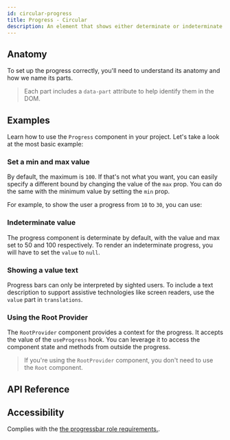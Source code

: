 ```yaml
---
id: circular-progress
title: Progress - Circular
description: An element that shows either determinate or indeterminate progress.
---
```


<ComponentPreview id="ProgressCircular" />

## Anatomy

To set up the progress correctly, you'll need to understand its anatomy and how we name its parts.

> Each part includes a `data-part` attribute to help identify them in the DOM.

<Anatomy id="circular-progress" />

## Examples

Learn how to use the `Progress` component in your project. Let's take a look at the most basic
example:

<Example id="basic" />

### Set a min and max value

By default, the maximum is `100`. If that's not what you want, you can easily specify a different
bound by changing the value of the `max` prop. You can do the same with the minimum value by setting
the `min` prop.

For example, to show the user a progress from `10` to `30`, you can use:

<Example id="min-max" />

### Indeterminate value

The progress component is determinate by default, with the value and max set to 50 and 100
respectively. To render an indeterminate progress, you will have to set the `value` to `null`.

<Example id="indeterminate" />

### Showing a value text

Progress bars can only be interpreted by sighted users. To include a text description to support
assistive technologies like screen readers, use the `value` part in `translations`.

<Example id="value-text" />

### Using the Root Provider

The `RootProvider` component provides a context for the progress. It accepts the value of the
`useProgress` hook. You can leverage it to access the component state and methods from outside the
progress.

<Example id="root-provider" />

> If you're using the `RootProvider` component, you don't need to use the `Root` component.

## API Reference

<ComponentTypes id="progress" />

## Accessibility

Complies with the [the progressbar role requirements.](https://w3c.github.io/aria/#progressbar).
